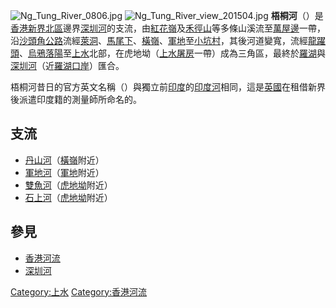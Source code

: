 {{about|深圳河支流|松花江一级支流|梧桐河 (松花江)}}

[[File:Ng_Tung_River_0806.jpg|thumb]]
[[File:Ng_Tung_River_view_201504.jpg|thumb]]
'''梧桐河'''（{{lang-en|Ng Tung River}}）是[[香港|香港]][[新界|新界]][[北區_(香港)|北區]]邊界[[深圳河|深圳河]]的支流，由[[紅花嶺|紅花嶺]]及[[禾徑山|禾徑山]]等多條山溪流至[[萬屋邊|萬屋邊]]一帶，沿[[沙頭角公路|沙頭角公路]]流經[[萊洞|萊洞]]、[[馬尾下|馬尾下]]、[[橫嶺|橫嶺]]、[[軍地|軍地]]至[[小坑村|小坑村]]，其後河道變寬，流經[[龍躍頭|龍躍頭]]、[[烏鴉落陽|烏鴉落陽]]至[[上水|上水]]北部，在虎地坳（[[上水屠房|上水屠房]]一帶）成為三角區，最終於[[羅湖_(香港)|羅湖]]與[[深圳河|深圳河]]（近[[羅湖口岸|羅湖口岸]]）匯合。

梧桐河昔日的官方英文名稱（'''{{lang|en|River Indus}}'''）與獨立前[[印度|印度]]的[[印度河|印度河]]相同，這是[[英國|英國]]在租借新界後派遣印度籍的測量師所命名的。

==支流==
*[[丹山河|丹山河]]（[[橫嶺|橫嶺]]附近）
*[[軍地河|軍地河]]（[[軍地|軍地]]附近）
*[[雙魚河|雙魚河]]（[[虎地坳|虎地坳]]附近）
*[[石上河|石上河]]（[[虎地坳|虎地坳]]附近）

==參見==
*[[香港河流|香港河流]]
*[[深圳河|深圳河]]

{{香港河流}}
{{HK-geo-stub}}
[[Category:上水|Category:上水]]
[[Category:香港河流|Category:香港河流]]